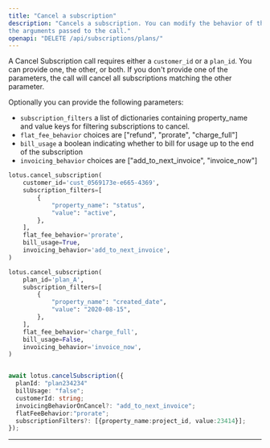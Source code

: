 ```yaml
---
title: "Cancel a subscription"
description: "Cancels a subscription. You can modify the behavior of the cancellation based on
the arguments passed to the call."
openapi: "DELETE /api/subscriptions/plans/"
---
```


A Cancel Subscription call requires either a `customer_id` or a `plan_id`. You can provide one, the other, or both. If you don't provide one of the parameters, the call will cancel all subscriptions matching the other parameter.

Optionally you can provide the following parameters:

- `subscription_filters` a list of dictionaries containing property_name and value keys for filtering subscriptions to cancel.
- `flat_fee_behavior` choices are ["refund", "prorate", "charge_full"]
- `bill_usage` a boolean indicating whether to bill for usage up to the end of the subscription
- `invoicing_behavior` choices are ["add_to_next_invoice", "invoice_now"]

<CodeGroup>

```py Python
lotus.cancel_subscription(
    customer_id='cust_0569173e-e665-4369',
    subscription_filters=[
        {
            "property_name": "status",
            "value": "active",
        },
    ],
    flat_fee_behavior='prorate',
    bill_usage=True,
    invoicing_behavior='add_to_next_invoice',
)

lotus.cancel_subscription(
    plan_id='plan_A',
    subscription_filters=[
        {
            "property_name": "created_date",
            "value": "2020-08-15",
        },
    ],
    flat_fee_behavior='charge_full',
    bill_usage=False,
    invoicing_behavior='invoice_now',
)
```

```ts Typescript

await lotus.cancelSubscription({
  planId: "plan234234"
  billUsage: "false";
  customerId: string;
  invoicingBehaviorOnCancel?: "add_to_next_invoice";
  flatFeeBehavior:"prorate";
  subscriptionFilters?: [{property_name:project_id, value:23414}];
});
```

</CodeGroup>

---
